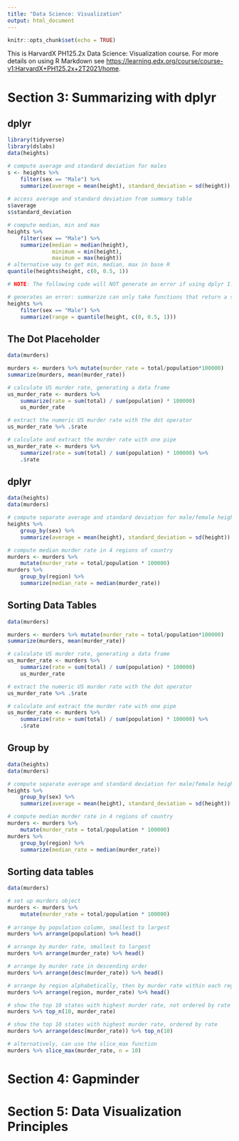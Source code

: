 ```yaml
---
title: "Data Science: Visualization"
output: html_document
--- 
```


```r
knitr::opts_chunk$set(echo = TRUE)
```
This is HarvardX PH125.2x
Data Science: Visualization course. For more details on using R Markdown see <https://learning.edx.org/course/course-v1:HarvardX+PH125.2x+2T2021/home>.


# Section 3: Summarizing with dplyr

## dplyr
```r

library(tidyverse)
library(dslabs)
data(heights)

# compute average and standard deviation for males
s <- heights %>%
    filter(sex == "Male") %>%
    summarize(average = mean(height), standard_deviation = sd(height))
    
# access average and standard deviation from summary table
s$average
s$standard_deviation

# compute median, min and max
heights %>%
    filter(sex == "Male") %>%
    summarize(median = median(height),
              minimum = min(height),
              maximum = max(height))
# alternative way to get min, median, max in base R
quantile(heights$height, c(0, 0.5, 1))

# NOTE: The following code will NOT generate an error if using dplyr 1.0 or later

# generates an error: summarize can only take functions that return a single value
heights %>%
    filter(sex == "Male") %>%
    summarize(range = quantile(height, c(0, 0.5, 1)))
```

## The Dot Placeholder
```r

data(murders)

murders <- murders %>% mutate(murder_rate = total/population*100000)
summarize(murders, mean(murder_rate))

# calculate US murder rate, generating a data frame
us_murder_rate <- murders %>%
    summarize(rate = sum(total) / sum(population) * 100000)
    us_murder_rate

# extract the numeric US murder rate with the dot operator
us_murder_rate %>% .$rate

# calculate and extract the murder rate with one pipe
us_murder_rate <- murders %>%
    summarize(rate = sum(total) / sum(population) * 100000) %>%
    .$rate
```

## dplyr
```r

data(heights)
data(murders)

# compute separate average and standard deviation for male/female heights
heights %>%
    group_by(sex) %>%
    summarize(average = mean(height), standard_deviation = sd(height))

# compute median murder rate in 4 regions of country
murders <- murders %>%
    mutate(murder_rate = total/population * 100000)
murders %>%
    group_by(region) %>%
    summarize(median_rate = median(murder_rate))
```

## Sorting Data Tables
```r

data(murders)

murders <- murders %>% mutate(murder_rate = total/population*100000)
summarize(murders, mean(murder_rate))

# calculate US murder rate, generating a data frame
us_murder_rate <- murders %>%
    summarize(rate = sum(total) / sum(population) * 100000)
    us_murder_rate

# extract the numeric US murder rate with the dot operator
us_murder_rate %>% .$rate

# calculate and extract the murder rate with one pipe
us_murder_rate <- murders %>%
    summarize(rate = sum(total) / sum(population) * 100000) %>%
    .$rate
```


## Group by
```r

data(heights)
data(murders)

# compute separate average and standard deviation for male/female heights
heights %>%
    group_by(sex) %>%
    summarize(average = mean(height), standard_deviation = sd(height))

# compute median murder rate in 4 regions of country
murders <- murders %>%
    mutate(murder_rate = total/population * 100000)
murders %>%
    group_by(region) %>%
    summarize(median_rate = median(murder_rate))
```

## Sorting data tables
```r

data(murders)

# set up murders object
murders <- murders %>%
    mutate(murder_rate = total/population * 100000)
    
# arrange by population column, smallest to largest
murders %>% arrange(population) %>% head()

# arrange by murder rate, smallest to largest
murders %>% arrange(murder_rate) %>% head()

# arrange by murder rate in descending order
murders %>% arrange(desc(murder_rate)) %>% head()

# arrange by region alphabetically, then by murder rate within each region
murders %>% arrange(region, murder_rate) %>% head()

# show the top 10 states with highest murder rate, not ordered by rate
murders %>% top_n(10, murder_rate)

# show the top 10 states with highest murder rate, ordered by rate
murders %>% arrange(desc(murder_rate)) %>% top_n(10)

# alternatively, can use the slice_max function
murders %>% slice_max(murder_rate, n = 10)
```


# Section 4: Gapminder

# Section 5: Data Visualization Principles
